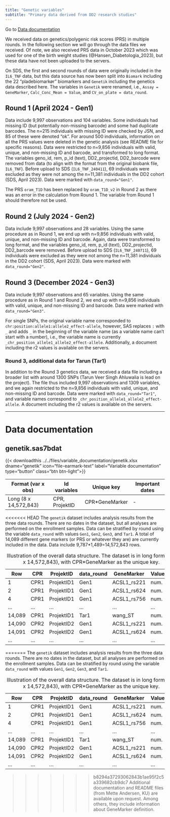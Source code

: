 ```yaml
---
title: "Genetic variables"
subtitle: "Primary data derived from DD2 research studies"
---
```


Go to [Data documentation](dd2_genetics.qmd#data-documentation)

We received data on genetics/polygenic risk scores (PRS) in multiple rounds. In the following section we will go through the data files we received. Of note, we also received PRS data in October 2023 which was used for one of the birth weight studies (@Hansen_Diabetologia_2023), but these data have not been uploaded to the servers.

On SDS, the first and second rounds of data were originally included in the `IL6_TNF` data, but this data source has now been split into `Biomark` including the 22 "pladebiomarkør" biomarkers and `Genetik` including the genetics data described here. The variables in `Genetik` were renamed, i.e., `Assay = GeneMarker`, `Calc_Conc_Mean = Value`, and `CV_on_plate = data_round`.


## Round 1 (April 2024 - Gen1)

Data include 9,997 observations and 104 variables. Some individuals had missing ID (but potentially non-missing barcode) and some had duplicate barcodes. The n=215 individuals with missing ID were checked by JSN, and 85 of these were denoted "ok". For around 500 individuals, information on all the PRS values were deleted in the genetic analysis (see README file for specific reasons). Data were restricted to n=9,856 individuals with valid, unique, and non-missing ID and barcode, and transformed to long format. The variables geno_id, rem, p_id (text), DD2_projectid, DD2_barcode were removed from data (to align with the format from the original biobank file, `IL6_TNF`). Before upload to SDS (`IL6_TNF_240411`), 69 individuals were excluded as they were not among the n=11,381 individuals in the DD2 cohort (SDS, April 2023). Data were marked with `data_round="Gen1"`.

The PRS `oram_T1D` has been replaced by `oram_T1D_v2` in Round 2 as there was an error in the calculation from Round 1. The variable from Round 1 should therefore not be used.

## Round 2 (July 2024 - Gen2)

Data include 9,997 observations and 28 variables. Using the same procedure as in Round 1, we end up with n=9,856 individuals with valid, unique, and non-missing ID and barcode. Again, data were transformed to long format, and the variables geno_id, rem, p_id (text), DD2_projectid, DD2_barcode were removed. Before upload to SDS (`IL6_TNF_240711`), 69 individuals were excluded as they were not among the n=11,381 individuals in the DD2 cohort (SDS, April 2023). Data were marked with `data_round="Gen2"`.


## Round 3 (December 2024 - Gen3)

Data include 9,997 observations and 65 variables. Using the same procedure as in Round 1 and Round 2, we end up with n=9,856 individuals with valid, unique, and non-missing ID and barcode. Data were marked with `data_round="Gen3"`.

For single SNPs, the original variable name corresponded to `chr:position:allele1:allele2_effect-allele`, however, SAS replaces `:` with `_` and adds `_` in the beginning of the variable name (as a variable name can't start with a number), i.e., the variable name is currently `_chr_position_allele1_allele2_effect-allele`. Additionally, a document including the r2 values is available on the servers.

### Round 3, additional data for Tarun (Tar1)

In addition to the Round 3 genetics data, we received a data file including a broader list with around 1300 SNPs (Tarun Veer Singh Ahluwalia is lead on the project). The file thus included 9,997 observations and 1309 variables, and we again restricted to the n=9,856 individuals with valid, unique, and non-missing ID and barcode. Data were marked with `data_round="Tar1"`, and variable names correspond to `_chr_position_allele1_allele2_effect-allele`. A document including the r2 values is available on the servers.


------------------------------------------------------------------------

# Data documentation

## genetik.sas7bdat

{{< downloadthis ../../files/variable_documentation/genetik.xlsx dname="genetik" icon="file-earmark-text" label="Variable documentation" type="button" class="btn btn-light">}}

| Format (var x obs)    | Id variables   | Unique key      | Important dates |
|-----------------------|----------------|-----------------|-----------------|
| Long (8 x 14,572,843) | CPR, ProjektID | CPR\*GeneMarker | \-              |

<<<<<<< HEAD
The `genetik` dataset includes analysis results from the three data rounds. There are no dates in the dataset, but all analyses are performed on the enrollment samples. Data can be stratified by round using the variable `data_round` with values `Gen1`, `Gen2`, `Gen3`, and `Tar1`. A total of 14,089 different gene markers (or PRS or whatever they are) are currently included in the data. Data include 9,787*1,489=14,572,843 rows. 


| Row    | CPR  | ProjektID  | data_round | GeneMarker  | Value | ... |
|--------|------|------------|------------|-------------|-------|-----|
| 1      | CPR1 | ProjektID1 | Gen1       | ACSL1_rs221 | num.  | ... |
| 2      | CPR1 | ProjektID1 | Gen1       | ACSL1_rs624 | num.  | ... |
| 4      | CPR1 | ProjektID1 | Gen1       | ACSL1_rs756 | num.  | ... |
| ...    | ...  | ...        | ...        | ...         | ...   | ... |
| 14,089 | CPR1 | ProjektID1 | Tar1       | wang_ST     | num.  | ... |
| 14,090 | CPR2 | ProjektID2 | Gen1       | ACSL1_rs221 | num.  | ... |
| 14,091 | CPR2 | ProjektID2 | Gen1       | ACSL1_rs624 | num.  | ... |
| ...    | ...  | ...        | ...        | ...         | ...   | ... |

: Illustration of the overall data structure. The dataset is in long format (8 x 14,572,843), with CPR\*GeneMarker as the unique key.


=======
The `genetik` dataset includes analysis results from the three data rounds. There are no dates in the dataset, but all analyses are performed on the enrollment samples. Data can be stratified by round using the variable `data_round` with values `Gen1`, `Gen2`, `Gen3`, and `Tar1`.

| Row    | CPR  | ProjektID  | data_round | GeneMarker  | Value | ... |
|--------|------|------------|------------|-------------|-------|-----|
| 1      | CPR1 | ProjektID1 | Gen1       | ACSL1_rs221 | num.  | ... |
| 2      | CPR1 | ProjektID1 | Gen1       | ACSL1_rs624 | num.  | ... |
| 4      | CPR1 | ProjektID1 | Gen1       | ACSL1_rs756 | num.  | ... |
| ...    | ...  | ...        | ...        | ...         | ...   | ... |
| 14,089 | CPR1 | ProjektID1 | Tar1       | wang_ST     | num.  | ... |
| 14,090 | CPR2 | ProjektID2 | Gen1       | ACSL1_rs221 | num.  | ... |
| 14,091 | CPR2 | ProjektID2 | Gen1       | ACSL1_rs624 | num.  | ... |
| ...    | ...  | ...        | ...        | ...         | ...   | ... |

: Illustration of the overall data structure. The dataset is in long format (8 x 14,572,843), with CPR\*GeneMarker as the unique key.


>>>>>>> b8294a37293062843b1ae95f2c5a339682cb9dc7
Additional documentation and README files (from Mette Andersen, KU) are available upon request. Among others, they include information about GeneMarker definition. 